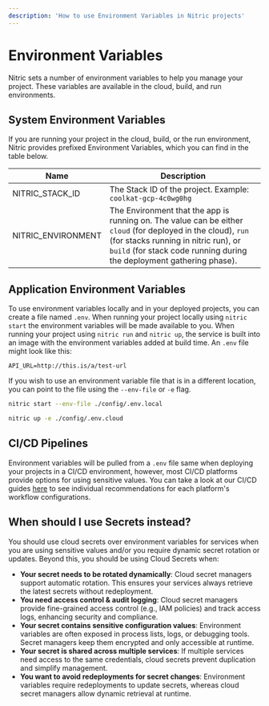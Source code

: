 ```yaml
---
description: 'How to use Environment Variables in Nitric projects'
---
```


# Environment Variables

Nitric sets a number of environment variables to help you manage your project. These variables are available in the cloud, build, and run environments.

## System Environment Variables

If you are running your project in the cloud, build, or the run environment, Nitric provides prefixed Environment Variables, which you can find in the table below.

| Name               | Description                                                                                                                                                                                                                   |
| ------------------ | ----------------------------------------------------------------------------------------------------------------------------------------------------------------------------------------------------------------------------- |
| NITRIC_STACK_ID    | The Stack ID of the project. Example: `coolkat-gcp-4c0wg0hg`                                                                                                                                                                  |
| NITRIC_ENVIRONMENT | The Environment that the app is running on. The value can be either `cloud` (for deployed in the cloud), `run` (for stacks running in nitric run), or `build` (for stack code running during the deployment gathering phase). |

## Application Environment Variables

To use environment variables locally and in your deployed projects, you can create a file named `.env`. When running your project locally using `nitric start` the environment variables will be made available to you. When running your project using `nitric run` and `nitric up`, the service is built into an image with the environment variables added at build time. An `.env` file might look like this:

```text label:.env
API_URL=http://this.is/a/test-url
```

If you wish to use an environment variable file that is in a different location, you can point to the file using the `--env-file` or `-e` flag.

```bash
nitric start --env-file ./config/.env.local

nitric up -e ./config/.env.cloud
```

## CI/CD Pipelines

Environment variables will be pulled from a `.env` file same when deploying your projects in a CI/CD environment, however, most CI/CD platforms provide options for using sensitive values. You can take a look at our CI/CD guides [here](/guides?tags=CI/CD) to see individual recommendations for each platform's workflow configurations.

## When should I use Secrets instead?

You should use cloud secrets over environment variables for services when you are using sensitive values and/or you require dynamic secret rotation or updates. Beyond this, you should be using Cloud Secrets when:

- **Your secret needs to be rotated dynamically**: Cloud secret managers support automatic rotation. This ensures your services always retrieve the latest secrets without redeployment.
- **You need access control & audit logging**: Cloud secret managers provide fine-grained access control (e.g., IAM policies) and track access logs, enhancing security and compliance.
- **Your secret contains sensitive configuration values**: Environment variables are often exposed in process lists, logs, or debugging tools. Secret managers keep them encrypted and only accessible at runtime.
- **Your secret is shared across multiple services**: If multiple services need access to the same credentials, cloud secrets prevent duplication and simplify management.
- **You want to avoid redeployments for secret changes**: Environment variables require redeployments to update secrets, whereas cloud secret managers allow dynamic retrieval at runtime.
